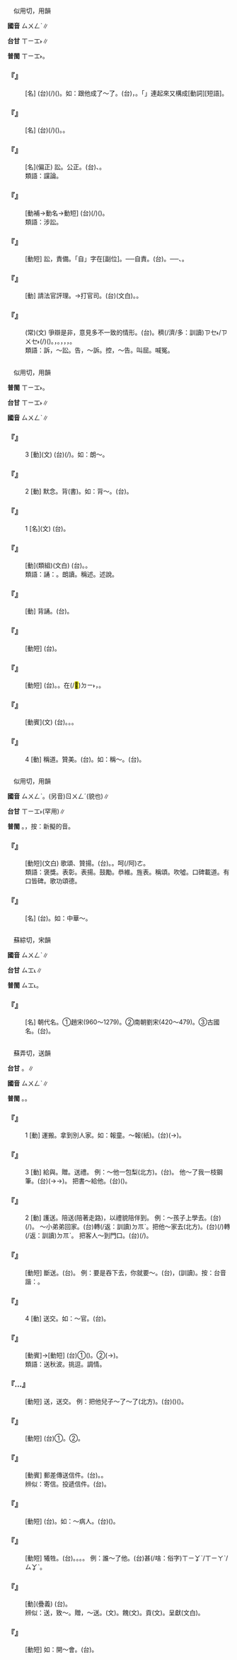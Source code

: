 
=={{ruby|訟|ㄙㄨㄥˋ}}==

　似用切，用韻

'''國音''' <rt>ㄙㄨㄥˋ</rt>∥

'''台甘''' <rt>ㄒㄧㆲ˫</rt>∥

'''普閩''' <rt>ㄒㄧㆲ˫</rt>。

    

==='''『{{ruby|訟|ㄙㄨㄥˋ}}』'''===
: [名] (台){{ruby|入|ㄌㄧㆴ ͘/ㆢㄧㆴ ͘}}{{ruby|官|ㄍㄨㆩ}}{{ruby|廳|ㄊㄧㆩ}}{{ruby|爭|ㄐㄧㄥ}}{{ruby|執|ㄐㄧㆴ}}{{ruby|是|ㄒㄧ˫}}{{ruby|非|ㄏㄨㄧ}}{{ruby|丌|ㆤ}}{{ruby|載|ㄉㄞ˫}}(/{{ruby|戴|ㄉㄞ˪}}){{ruby|事|ㄐㄧ˪}}({{ruby|事|ㄉㄞ˫}}{{ruby|情|ㄐㄧ˪}})。如：跟他成了～了。(台){{ruby|含|ㄏㆰˊ}}{{ruby|伊|ㄧ}}{{ruby|發|ㄏㄨㄚㆵ}}{{ruby|生|ㄒㄧㄥ}}{{ruby|爭|ㄐㄧㄥ}}{{ruby|執|ㄐㄧㆴ}}，{{ruby|去|ㄎㄧ˪}}{{ruby|見|ㄍㆪ˪}}{{ruby|官|ㄍㄨㆩ}}。「{{ruby|成|ㄒㄧㄥˊ}}{{ruby|訟|ㄒㄧㆲ˫}}」連起來又構成[動詞][短語]。
    

==='''『{{ruby|訟|ㄙㄨㄥˋ}}{{ruby|事|ㄕˋ}}』'''===
: [名] (台){{ruby|涉|ㄒㄧㄚㆴ ͘}}{{ruby|及|ㄍㄧㆴ ͘}}{{ruby|訴|ㄙㆦ˪}}{{ruby|訟|ㄒㄧㆲ˫}}{{ruby|丌|ㆤ}}{{ruby|載|ㄉㄞ˫}}(/{{ruby|戴|ㄉㄞ˪}}){{ruby|事|ㄐㄧ˪}}({{ruby|事|ㄉㄞ˫}}{{ruby|情|ㄐㄧ˪}})。{{ruby|訴|ㄙㆦ˪}}{{ruby|訟|ㄒㄧㆲ˫}}{{ruby|事|ㄙㄨ˫}}{{ruby|件|ㄍㄧㆩ˫}}。
    

==='''『{{ruby|訟|ㄙㄨㄥˋ}}{{ruby|言|ㄧㄢˊ}}』'''===
: [名](偏正) 訟。公正。(台){{ruby|公|ㄍㆲ}}{{ruby|正|ㄐㄧㆩ˪/ㄐㄧㄥ˪}}、{{ruby|公|ㄍㆲ}}{{ruby|平|ㄅㄧㄥˊ}}{{ruby|丌|ㆤ}}{{ruby|言|ㆣㄧㄢˊ/ㆣㄢˊ}}{{ruby|論|ㄌㄨㄣ˫}}。
:類語：讜論。
:
    

==='''『{{ruby|成|ㄔㄥˊ}}{{ruby|訟|ㄙㄨㄥˋ}}』'''===
: [動補→動名→動短] (台){{ruby|發|ㄏㄨㄚㆵ}}{{ruby|生|ㄒㄧㄥ}}{{ruby|相|ㄒㄧㄜ/ㄙㆩ}}{{ruby|告|ㄍㄜ˪}}{{ruby|丌|ㆤ}}{{ruby|載|ㄉㄞ˫}}(/{{ruby|戴|ㄉㄞ˪}}){{ruby|事|ㄐㄧ˪}}({{ruby|事|ㄉㄞ˫}}{{ruby|情|ㄐㄧ˪}})。
:類語：涉訟。
:
    

==='''『{{ruby|自|ㄗˋ}}{{ruby|訟|ㄙㄨㄥˋ}}』'''===
: [動短] 訟，責備。「自」字在[副位]。──自責。(台){{ruby|責|ㄐㄧㆤㆶ}}{{ruby|備|ㄅㄧ˫}}{{ruby|自|ㄗㄨ˫}}{{ruby|己|ㄍㄧˋ}}。──{{ruby|反|ㄏㄨㄢˋ}}{{ruby|省|ㄒㄧㄥˋ}}、{{ruby|檢|ㄍㄧㆰˋ}}{{ruby|討|ㄊㄜˋ}}{{ruby|自|ㄗㄨ˫}}{{ruby|己|ㄍㄧˋ}}{{ruby|身|ㄒㄧㄣ}}{{ruby|上|ㄒㄧㆲ˫}}{{ruby|丌|ㆤ}}{{ruby|缺|ㄎㄨㄚㆵ}}{{ruby|點|ㄉㄧㆰˋ}}。
    

==='''『{{ruby|訴|ㄙㄨˋ}}{{ruby|訟|ㄙㄨㄥˋ}}』'''===
: [動] 請法官評理。→打官司。(台){{ruby|訴|ㄙㆦ˪}}{{ruby|訟|ㄒㄧㆲ˫}}(文白)。{{ruby|相|ㄒㄧㄜ/ㄙㆩ}}{{ruby|告|ㄍㄜ˪}}。
    

==='''『{{ruby|聚|ㄐㄩˋ}}{{ruby|訟|ㄙㄨㄥˋ}}{{ruby|紛|ㄈㄣ}}{{ruby|紜|ㄩㄣˊ}}』'''===
: (常)(文) 爭辯是非，意見多不一致的情形。(台){{ruby|聚|ㄗㄨ˫}}{{ruby|訟|ㄒㄧㆲ˫}}{{ruby|紛|ㄏㄨㄣ}}{{ruby|紜|ㄨㄣˊ/ㄧㄣˊ}}。{{ruby|真|ㄐㄧㄣ}}穧(/濟/多：訓讀)<rt>ㄗㆤ˫/ㄗㄨㆤ˫</rt>{{ruby|人|ㄌㄤˊ}}{{ruby|對|ㄉㄨㄧ˪}}{{ruby|某|ㆠㆦˋ}}{{ruby|一|ㄐㄧㆵ ͘}}{{ruby|件|ㄍㄧㆩ˫}}{{ruby|載|ㄉㄞ˫}}(/{{ruby|戴|ㄉㄞ˪}}){{ruby|事|ㄐㄧ˪}}({{ruby|事|ㄉㄞ˫}}{{ruby|情|ㄐㄧ˪}})。{{ruby|諍|ㄐㆪ˪/ㄗㆥ˪}}{{ruby|來|ㄌㄞˊ}}{{ruby|諍|ㄐㆪ˪/ㄗㆥ˪}}{{ruby|去|ㄎㄧ˪}}，{{ruby|講|ㄍㆲˋ}}{{ruby|→|ㄍㆲ}}{{ruby|東|ㄉㄤ}}{{ruby|講|ㄍㆲˋ}}{{ruby|→|ㄍㆲ}}{{ruby|西|ㄙㄞ}}。{{ruby|有|ㄨ˫}}{{ruby|一|ㄐㄧㆵ ͘}}{{ruby|個|ㆤˊ}}{{ruby|講|ㄍㆲˋ}}{{ruby|→|ㄍㆲ}}{{ruby|按|ㄢ˪}}{{ruby|爾|·ㄋㄧ}}，{{ruby|另|ㄌㄧㄥ˫}}{{ruby|外|ㆣㄨㄚ˫}}{{ruby|一|ㄐㄧㆵ ͘}}{{ruby|個|ㆤˊ}}{{ruby|講|ㄍㆲˋ}}{{ruby|→|ㄍㆲ}}{{ruby|按|ㄢˋ}}{{ruby|爾|·ㄋㄧ}}，{{ruby|亂|ㄌㄨㄢ˫}}{{ruby|抄|ㄘㄠ}}{{ruby|抄|ㄘㄠ}}，{{ruby|無|ㆠㄜˊ}}{{ruby|一|ㄧㆵ}}{{ruby|致|ㄉㄧ˪}}。
:類語：訴，～訟。告，～訴。控，～告。叫屈。喊冤。
:
    

=={{ruby|誦|ㄙㄨㄥˋ}}==

　似用切，用韻

'''普閩''' <rt>ㄒㄧㆲ˫</rt>。

'''台甘''' <rt>ㄒㄧㆲ˫</rt>∥

'''國音''' <rt>ㄙㄨㄥˋ</rt>∥

    

==='''『{{ruby|誦|ㄙㄨㄥˋ}}』'''===
:3  [動](文) (台){{ruby|出|ㄘㄨㆵ}}{{ruby|大|ㄉㄨㄚ˫}}{{ruby|聲|ㄒㄧㆩ}}{{ruby|念|ㄌㄧㆰ˫}}{{ruby|冊|ㄘㆤㆷ}}(/{{ruby|書|ㄗㄨ}})。如：朗～。
    

==='''『{{ruby|誦|ㄙㄨㄥˋ}}』'''===
:2  [動] 默念。背(書)。如：背～。(台){{ruby|越|ㄨㄚㆵ ͘}}{{ruby|念|ㄌㄧㆰ˫}}。
    

==='''『{{ruby|誦|ㄙㄨㄥˋ}}』'''===
:1  [名](文) (台){{ruby|值|ㄉㄚㆵ ͘}}{{ruby|得|ㄉㄧㆵ}}{{ruby|朗|ㄌㆲˋ}}{{ruby|讀|ㄊㆦㆶ ͘}}{{ruby|欣|ㄏㄧㆬ}}{{ruby|賞|ㄒㄧㆲˋ}}{{ruby|丌|ㆤ}}{{ruby|詩|ㄒㄧ}}{{ruby|文|ㆠㄨㄣˊ}}。
    

==='''『{{ruby|稱|ㄔㄥ}}{{ruby|誦|ㄙㄨㄥˋ}}』'''===
: [動](類組)(文白) (台){{ruby|稱|ㄑㄧㄥ}}{{ruby|誦|ㄒㄧㆲ˫}}。{{ruby|呵|ㄜ}}{{ruby|咾|ㄌㄜˋ}}。
:類語：誦：{{ruby|唪|ㄈㄥˇ}}。朗讀。稱述。述說。
:
:
    

==='''『{{ruby|諷|ㄈㄥˋ}}{{ruby|誦|ㄙㄨㄥˋ}}』'''===
: [動] 背誦。(台){{ruby|暗|ㆰ˪}}{{ruby|念|ㄌㄧㆰ˫}}。
    

==='''『{{ruby|默|ㄇㄛˋ}}{{ruby|誦|ㄙㄨㄥˋ}}』'''===
: [動短] (台){{ruby|暗|ㆰ˪}}{{ruby|誦|ㄒㄧㆲ˫}}。
    

==='''『{{ruby|背|ㄅㄟˋ}}{{ruby|誦|ㄙㄨㄥˋ}}』'''===
: [動短] (台){{ruby|背|ㄅㄨㆤ˫}}{{ruby|誦|ㄒㄧㆲ˫}}。{{ruby|暗|ㆰ˪}}{{ruby|誦|ㄒㄧㆲ˫}}。{{ruby|台|ㄉㄞˊ}}{{ruby|灣|ㄨㄢˊ}}{{ruby|古|ㄍㆦˋ}}{{ruby|早|ㄗㄚˋ}}在(/<mark>&#xf9853;</mark>)<rt>ㄉㄧ˫</rt>{{ruby|私|ㄙㄨ}}{{ruby|學|ㄜㆷ ͘}}{{ruby|仔|ㄚ}}{{ruby|先|ㄒㄧㄢ}}{{ruby|生|ㄙㆥ/ㄒㆪ}}{{ruby|面|ㆠㄧㄣ˫}}{{ruby|前|ㄐㄧㄥˊ/ㄐㄧㄢˊ}}，{{ruby|無|ㆠㄜˊ}}{{ruby|看|ㄎㄨㆩ˪}}{{ruby|冊|ㄘㆤㆷ}}{{ruby|念|ㄌㄧㆰ˫}}{{ruby|出|ㄘㄨㆵ}}{{ruby|指|ㄍㄧˋ/ㄐㄧˋ}}{{ruby|定|ㄉㄧㄥ˫}}{{ruby|丌|ㆤ}}{{ruby|文|ㆠㄨㄣˊ}}{{ruby|段|ㄉㄨㆩ˫}}。
    

==='''『{{ruby|誦|ㄙㄨㄥˋ}}{{ruby|詩|ㄕ}}』'''===
: [動賓](文) (台){{ruby|牽|ㄎㄢ}}{{ruby|調|ㄉㄧㄠ˫}}{{ruby|念|ㄌㄧㆰ˫}}{{ruby|出|ㄘㄨㆵ}}{{ruby|詩|ㄒㄧ}}{{ruby|篇|ㄆㄧㄢ}}。{{ruby|吟|ㆣㄧㆬˊ}}{{ruby|唱|ㄑㄧㆫ˪/ㄑㄧㆧ˪}}。{{ruby|吟|ㆣㄧㆬˊ}}{{ruby|詩|ㄒㄧ}}。
    

==='''『{{ruby|誦|ㄙㄨㄥˋ}}』'''===
:4  [動] 稱道。贊美。(台){{ruby|呵|ㄜ}}{{ruby|咾|ㄌㄜˋ}}。如：稱～。(台){{ruby|稱|ㄑㄧㄥ}}{{ruby|贊|ㄗㄢ˪}}。
    

=={{ruby|頌|ㄙㄨㄥˋ}}==

　似用切，用韻

'''國音''' <rt>ㄙㄨㄥˋ</rt>。(另音)<rt>ㄖㄨㄥˊ</rt>(貌也)∥

'''台甘''' <rt>ㄒㄧㆲ˫</rt>{{ruby|。|ㄧㆲˊ}}(罕用)∥

'''普閩''' {{ruby|(文)|ㄒㄧㆲ˫}}。{{ruby|(白)|ㄑㄧㄥ˫}}，按：新擬的音。

    

==='''『{{ruby|頌|ㄙㄨㄥˋ}}{{ruby|揚|ㄧㄤˊ}}』'''===
: [動短](文白) 歌頌、贊揚。(台){{ruby|贊|ㄗㄢ˪}}{{ruby|美|ㆠㄧˋ}}。{{ruby|稱|ㄑㄧㄥ}}{{ruby|揚|ㄧㄤˊ}}。呵(/阿)<rt>ㄜ</rt>{{ruby|咾|ㄌㄜˋ}}。
:類語：褒獎。表彰。表揚。鼓勵。恭維。旌表。稱頌。吹噓。口碑載道。有口皆碑。歌功頌德。
:
    

==='''『{{ruby|頌|ㄙㄨㄥˋ}}』'''===
: [名] (台){{ruby|呵|ㄜ˫}}{{ruby|咾|ㄌㄜˋ}}{{ruby|功|ㄍㆲ}}{{ruby|勞|ㄌㆦˊ}}{{ruby|丌|ㆤ}}{{ruby|詩|ㄒㄧ}}{{ruby|歌|ㄍㄜ}}{{ruby|文|ㆠㄨㄣˊ}}{{ruby|章|ㄐㄧㆲ/ㄐㄧㆫ/ㄐㄧㆧ}}。如：中華～。
    

=={{ruby|宋|ㄙㄨㄥˋ}}==

　蘇綜切，宋韻

'''國音''' <rt>ㄙㄨㄥˋ</rt>∥

'''台甘''' <rt>ㄙㆲ˪</rt>∥

'''普閩''' <rt>ㄙㆲ˪</rt>。

    

==='''『{{ruby|宋|ㄙㄨㄥˋ}}』'''===
: [名] 朝代名。①趙宋(960～1279)。②南朝劉宋(420～479)。③古國名。(台){{ruby|宋|ㄙㆲ˪}}。
    

=={{ruby|送|ㄙㄨㄥˋ}}==

　蘇弄切，送韻

'''台甘''' {{ruby|(文)|ㄙㆲ˪}}。{{ruby|(語)|ㄙㄤ˪}}∥

'''國音''' <rt>ㄙㄨㄥˋ</rt>∥

'''普閩''' {{ruby|(文)|ㄙㆲ˪}}。{{ruby|(白)|ㄙㄤ˪}}。

    

==='''『{{ruby|送|ㄙㄨㄥˋ}}』'''===
:1  [動] 運搬。拿到別人家。如：報童。～報(紙)。(台){{ruby|送|ㄙㄤ˪}}{{ruby|新|ㄒㄧㄣ}}{{ruby|聞|ㆠㄨㄣˊ}}(→{{ruby|報|ㄅㆦ˪/ㄅㄜ˪}}{{ruby|紙|ㄗㄨㄚˋ}})。
    

==='''『{{ruby|送|ㄙㄨㄥˋ}}』'''===
:3  [動] 給與。贈。送禮。 例：～他一包梨(北方)。(台){{ruby|送|ㄙㄤ˪}}{{ruby|伊|ㄧ}}{{ruby|一|ㄐㄧㆵ ͘}}{{ruby|包|ㄅㄠ}}{{ruby|梨|ㄌㄞˊ}}{{ruby|仔|ㄚ}}。 他～了我一枝鋼筆。(台){{ruby|伊|ㄧ}}{{ruby|付|ㄏㆦ˫}}{{ruby|我|ㆣㄨㄚˋ}}{{ruby|一|ㄐㄧㆵ ͘}}{{ruby|枝|ㄍㄧ}}{{ruby|萬|ㆠㄢ˫}}{{ruby|年|ㄌㄧㄢˊ}}{{ruby|筆|ㄅㄧㆵ}}(→{{ruby|自|ㄗㄨ˫}}{{ruby|來|ㄌㄞˊ}}{{ruby|水|ㄗㄨㄧˋ}}{{ruby|筆|ㄅㄧㆵ}}→{{ruby|原|ㆣㄨㄢˊ}}{{ruby|子|ㄗㄨˋ}}{{ruby|筆|ㄅㄧㆵ}})。 把書～給他。(台){{ruby|提|ㄊㆤㆷ}}{{ruby|冊|ㄘㆤㆷ}}{{ruby|付|ㄏㆦ˫}}({{ruby|送|ㄙㄤ˪}}){{ruby|伊|·ㄧ}}。
    

==='''『{{ruby|送|ㄙㄨㄥˋ}}』'''===
:2  [動] 護送。陪送(陪著走路)，以禮貌陪伴到。 例：～孩子上學去。(台){{ruby|<mark>&#xffb7e;</mark>|ㄘㄨㄚ˫}}{{ruby|<mark>&#xffb51;</mark>|ㆣㄧㄣˋ}}{{ruby|仔|ㄚ}}{{ruby|去|ㄎㄧ˪}}{{ruby|到|ㄍㄠ˪}}{{ruby|學|ㄏㄚㆶ ͘}}{{ruby|校|ㄏㄠ˫}}({{ruby|讀|ㄊㄚㆶ ͘}}{{ruby|書|ㄗㄨ}}/{{ruby|上|ㄒㄧㆲ˫}}{{ruby|課|ㄎㄜ˪}})。 ～小弟弟回家。(台){{ruby|合|ㄍㄚㆴ}}{{ruby|小|ㄒㄧㄜˋ}}{{ruby|弟|ㄉㄧ˫}}轉(/返：訓讀)<rt>ㄉㆭˋ</rt>{{ruby|去|ㄎㄧ˪}}{{ruby|厝|ㄘㄨ˪}}。把他～家去(北方)。(台){{ruby|加|ㄍㄚ}}{{ruby|送|ㄙㄤ˪}}(/{{ruby|護|ㄏㆦ˫}}{{ruby|送|ㄙㄤ˪}})轉(/返：訓讀)<rt>ㄉㆭˋ</rt>{{ruby|去|·ㄎㄧ˪}}{{ruby|伊|ㄧ}}{{ruby|厝|ㄘㄨ˪}}{{ruby|裏|·ㄌㄧㄣ˪}}。 把客人～到門口。(台){{ruby|送|ㄙㄤ˪}}{{ruby|人|ㄌㄤˊ}}{{ruby|客|ㄎㆤㆷ}}{{ruby|出|ㄘㄨㆵ}}{{ruby|去|·ㄎㄧ˪}}{{ruby|<mark>&#xffa42;</mark>|ㄍㄚㆷ}}(/{{ruby|到|ㄍㄠ˪}}){{ruby|門|ㄇㆭˊ}}{{ruby|腳|ㄎㄚ}}{{ruby|口|ㄎㄠˋ}}。
    

==='''『{{ruby|送|ㄙㄨㄥˋ}}{{ruby|命|ㄇㄧㄥˋ}}』'''===
: [動短] 斷送。(台){{ruby|無|ㆠㄜˊ}}{{ruby|命|ㄇㄧㄚ˫}}。 例：要是吞下去，你就要～。(台){{ruby|汝|ㄌㄧˋ}}{{ruby|若|ㄋㄚ˫}}{{ruby|吞|ㄊㄨㄣ}}{{ruby|落|ㄌㄜㆷ ͘}}{{ruby|去|·ㄎㄧ˪}}{{ruby|會|ㄨㆤ˫/ㆤ˫}}{{ruby|無|ㆠㄜˊ}}{{ruby|命|ㄇㄧㄚ˫}}，{{ruby|家|ㄍㄚ}}{{ruby|己|ㄉㄧ˫/ㄍㄧ˫}}{{ruby|尋|ㄘㄨㆤ˫/ㄘㆤ˫}}(訓讀){{ruby|死|ㄒㄧˋ}}。按：台音諧：{{ruby|喪|ㄙㆲ˪}}{{ruby|命|ㄇㄧㄚ˫}}。
    

==='''『{{ruby|送|ㄙㄨㄥˋ}}』'''===
:4  [動] 送交。如：～官。(台){{ruby|提|ㄊㆤㆷ}}{{ruby|去|ㄎㄧ˪}}{{ruby|交|ㄍㄠ}}{{ruby|付|ㄏㆦ˫}}{{ruby|官|ㄍㄨㆩ}}{{ruby|廳|ㄊㄧㆩ}}。
    

==='''『{{ruby|送|ㄙㄨㄥˋ}}{{ruby|情|ㄑㄧㄥˊ}}』'''===
: [動賓]→[動短] (台)①{{ruby|送|ㄙㄤ˪}}{{ruby|人|ㆢㄧㄣˊ/ㄌㄧㄣˊ}}{{ruby|情|ㄐㄧㄥˊ}}({{ruby|禮|ㄌㆤˋ}}{{ruby|物|ㆠㄨㆵ ͘}})。②{{ruby|用|ㄧㄥ˫/ㄧㆲ˫}}{{ruby|目|ㆠㄚㆶ ͘}}{{ruby|珠|ㄗㄨ}}(→{{ruby|睭|ㄐㄧㄨ}}){{ruby|示|ㄒㄧ˫}}{{ruby|意|ㄧ˪}}{{ruby|傳|ㄊㄨㄢˊ}}{{ruby|送|ㄙㆲ˪}}{{ruby|情|ㄐㄧㄥˊ}}{{ruby|意|ㄧ˪}}。
:類語：送秋波。挑逗。調情。
:
    

==='''『{{ruby|送|ㄙㄨㄥˋ}}…{{ruby|官|ㄍㄨㄢ}}』'''===
: [動短] 送，送交。 例：把他兒子～了～了(北方)。(台){{ruby|將|ㄐㄧㆲ}}{{ruby|伊|ㄧ}}{{ruby|丌|ㆤ}}{{ruby|後|ㄏㄠ˫}}{{ruby|生|ㄙㆥ/ㄒㆪ}}{{ruby|<mark>&#xffca6;</mark>|ㄎㄧㄨˋ}}{{ruby|去|ㄎㄧ˪}}{{ruby|交|ㄍㄠ}}{{ruby|付|ㄏㆦ˫}}{{ruby|官|ㄍㄨㆩ/ㄍㄨㄢ}}({{ruby|廳|ㄊㄧㆩ}}){{ruby|法|ㄏㄨㄚㆵ}}{{ruby|辦|ㄅㄢ˫}}({{ruby|依|ㄧ}}{{ruby|法|ㄏㄨㄚㆵ}}{{ruby|辦|ㄅㄢ˫}}{{ruby|罪|ㄗㄨㆤ˫}})。
    

==='''『{{ruby|送|ㄙㄨㄥˋ}}{{ruby|行|ㄒㄧㄥˊ}}』'''===
: [動短] (台)①{{ruby|送|ㄙㄤ˪}}{{ruby|別|ㄅㄧㄚㆵ ͘}}。②{{ruby|餞|ㄐㄧㄢˋ}}{{ruby|別|ㄅㄧㄚㆵ ͘}}。
    

==='''『{{ruby|送|ㄙㄨㄥˋ}}{{ruby|信|ㄒㄧㄣˋ}}』'''===
: [動賓] 郵差傳送信件。(台){{ruby|郵|ㄧㄨˊ}}{{ruby|差|ㄘㄞ}}{{ruby|送|ㄙㄤ˪}}{{ruby|批|ㄆㄨㆤ/ㄆㆤ}}。{{ruby|配|ㄆㆤ˪/ㄆㄨㆤ˪}}{{ruby|達|ㄉㄚㆵ ͘}}{{ruby|郵|ㄧㄨˊ}}{{ruby|件|ㄍㄧㆩ˫}}。
:辨似：寄信。投遞信件。(台){{ruby|寄|ㄍㄧㄚ˪}}{{ruby|批|ㄆㄨㆤ/ㄆㆤ}}。
:
    

==='''『{{ruby|護|ㄏㄨˋ}}{{ruby|送|ㄙㄨㄥˋ}}』'''===
: [動短] (台){{ruby|護|ㄏㆦ˫}}{{ruby|送|ㄙㄤ˪}}。如：～病人。(台){{ruby|護|ㄏㆦ˫}}{{ruby|送|ㄙㄤ˪}}{{ruby|病|ㄅㆥ˫/ㄅㆪ˫}}{{ruby|人|ㄌㄤˊ}}({{ruby|入|ㆢㄧㆴ ͘/ㄌㄧㆴ}}{{ruby|院|ㆪ˫}})。
    

==='''『{{ruby|斷|ㄉㄨㄢˋ}}{{ruby|送|ㄙㄨㄥˋ}}』'''===
: [動短] 犧牲。(台){{ruby|犧|ㄏㄧ}}{{ruby|牲|ㄒㄧㄥ}}{{ruby|去|ㄎㄧ˪}}。{{ruby|無|ㆠㄜˊ}}{{ruby|彩|ㄘㄞˋ}}{{ruby|去|ㄎㄧ˪}}。{{ruby|白|ㄅㆤㆷ ͘}}{{ruby|了|ㄌㄧㄠˋ}}{{ruby|去|ㄎㄧ˪}}。{{ruby|送|ㄙㄤ˪}}{{ruby|死|ㄒㄧˋ}}。 例：誰～了他。(台)甚(/啥：俗字)<rt>ㄒㄧㆩˋ/ㄒㄧㄚˋ/ㄙㆩˋ</rt>{{ruby|人|ㄌㄤˊ}}{{ruby|害|ㄏㄞ˫}}{{ruby|死|·ㄒㄧˋ}}{{ruby|伊|·ㄧ}}。
    

==='''『{{ruby|贈|ㄗㄥˋ}}{{ruby|送|ㄙㄨㄥˋ}}』'''===
: [動](疊義) (台){{ruby|當|ㄉㆲ˪}}{{ruby|作|ㄗㄜ˪}}{{ruby|禮|ㄌㆤˋ}}{{ruby|物|ㆠㄨㆵ ͘}}{{ruby|送|ㄙㄤ˪}}{{ruby|付|ㄏㆦ˫}}{{ruby|人|·ㄌㄤˊ}}。
:辨似：送，致～。贈，～送。{{ruby|遺|ㄨㄟˋ}}(文)。餽(文)。貢(文)。呈獻(文白)。
:
    

==='''『{{ruby|歡|ㄏㄨㄢ}}{{ruby|送|ㄙㄨㄥˋ}}』'''===
: [動短] 如：開～會。(台){{ruby|開|ㄎㄨㄧ}}{{ruby|會|ㄏㆤ˫/ㄏㄨㆤ˫}}{{ruby|聚|ㄐㄧ˫/ㄗㄨ˫}}{{ruby|談|ㄉㆰˊ}}{{ruby|惜|ㄒㄧㄜㆷ}}{{ruby|別|ㄅㄧㄚㆵ ͘}}{{ruby|朋|ㄅㄧㄥˊ}}{{ruby|友|ㄧㄨˋ}}{{ruby|離|ㄌㄧ˫}}{{ruby|校|ㄏㄠ˫}}{{ruby|或|ㄧㄚㆷ ͘}}{{ruby|是|ㄒㄧ˫}}{{ruby|遠|ㄨㄢˋ}}{{ruby|行|ㄏㄧㄥˊ}}。
    
